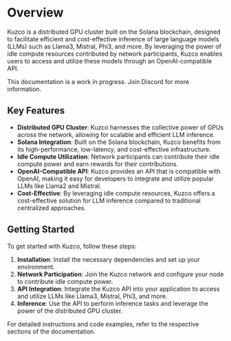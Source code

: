 
# Overview

Kuzco is a distributed GPU cluster built on the Solana blockchain, designed to facilitate efficient and cost-effective inference of large language models (LLMs) such as Llama3, Mistral, Phi3, and more. By leveraging the power of idle compute resources contributed by network participants, Kuzco enables users to access and utilize these models through an OpenAI-compatible API.

<Callout type="warning">
  This documentation is a work in progress. Join Discord for more information.
</Callout>

## Key Features

- **Distributed GPU Cluster**: Kuzco harnesses the collective power of GPUs across the network, allowing for scalable and efficient LLM inference.
- **Solana Integration**: Built on the Solana blockchain, Kuzco benefits from its high-performance, low-latency, and cost-effective infrastructure.
- **Idle Compute Utilization**: Network participants can contribute their idle compute power and earn rewards for their contributions.
- **OpenAI-Compatible API**: Kuzco provides an API that is compatible with OpenAI, making it easy for developers to integrate and utilize popular LLMs like Llama2 and Mistral.
- **Cost-Effective**: By leveraging idle compute resources, Kuzco offers a cost-effective solution for LLM inference compared to traditional centralized approaches.

## Getting Started

To get started with Kuzco, follow these steps:

1. **Installation**: Install the necessary dependencies and set up your environment.
2. **Network Participation**: Join the Kuzco network and configure your node to contribute idle compute power.
3. **API Integration**: Integrate the Kuzco API into your application to access and utilize LLMs like Llama3, Mistral, Phi3, and more.
4. **Inference**: Use the API to perform inference tasks and leverage the power of the distributed GPU cluster.

For detailed instructions and code examples, refer to the respective sections of the documentation.
